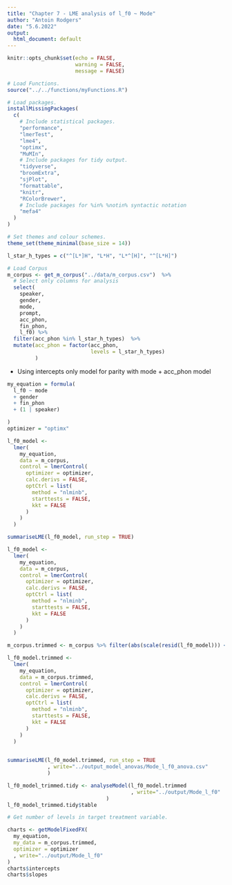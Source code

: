 ```yaml
---
title: "Chapter 7 - LME analysis of l_f0 ~ Mode"
author: "Antoin Rodgers"
date: "5.6.2022"
output:
  html_document: default
---
```


```r
knitr::opts_chunk$set(echo = FALSE,
                      warning = FALSE,
                      message = FALSE)

# Load Functions.
source("../../functions/myFunctions.R") 

# Load packages.
installMissingPackages(
  c(
    # Include statistical packages.
    "performance",
    "lmerTest",
    "lme4",
    "optimx",
    "MuMIn",
    # Include packages for tidy output.
    "tidyverse",
    "broomExtra",
    "sjPlot",
    "formattable",
    "knitr",
    "RColorBrewer",
    # Include packages for %in% %notin% syntactic notation
    "mefa4"
  )
)

# Set themes and colour schemes.
theme_set(theme_minimal(base_size = 14))

```


```r
l_star_h_types = c("^[L*]H", "L*H", "L*^[H]", "^[L*H]")

# Load Corpus
m_corpus <- get_m_corpus("../data/m_corpus.csv")  %>%
  # Select only columns for analysis
  select(
    speaker,
    gender,
    mode,
    prompt,
    acc_phon,
    fin_phon,
    l_f0) %>% 
  filter(acc_phon %in% l_star_h_types)  %>% 
  mutate(acc_phon = factor(acc_phon,
                           levels = l_star_h_types)
         )
```

- Using intercepts only model for parity with mode + acc_phon model 

```r
my_equation = formula(
  l_f0 ~ mode
  + gender
  + fin_phon
  + (1 | speaker)

)
optimizer = "optimx"
```


```r
l_f0_model <-
  lmer(
    my_equation,
    data = m_corpus,
    control = lmerControl(
      optimizer = optimizer,
      calc.derivs = FALSE,
      optCtrl = list(
        method = "nlminb",
        starttests = FALSE,
        kkt = FALSE
      )
    )
  )

summariseLME(l_f0_model, run_step = TRUE)
```


```r
l_f0_model <-
  lmer(
    my_equation,
    data = m_corpus,
    control = lmerControl(
      optimizer = optimizer,
      calc.derivs = FALSE,
      optCtrl = list(
        method = "nlminb",
        starttests = FALSE,
        kkt = FALSE
      )
    )
  )

m_corpus.trimmed <- m_corpus %>% filter(abs(scale(resid(l_f0_model))) <= 3)

l_f0_model.trimmed <-
  lmer(
    my_equation,
    data = m_corpus.trimmed,
    control = lmerControl(
      optimizer = optimizer,
      calc.derivs = FALSE,
      optCtrl = list(
        method = "nlminb",
        starttests = FALSE,
        kkt = FALSE
      )
    )
  )

    
summariseLME(l_f0_model.trimmed, run_step = TRUE
             , write="../output_model_anovas/Mode_l_f0_anova.csv"
             )
```


```r

l_f0_model_trimmed.tidy <- analyseModel(l_f0_model.trimmed
                                        , write="../output/Mode_l_f0"
                                )
l_f0_model_trimmed.tidy$table
```

```r
# Get number of levels in target treatment variable.

charts <- getModelFixedFX(
  my_equation,
  my_data = m_corpus.trimmed,
  optimizer = optimizer
  , write="../output/Mode_l_f0"
)
charts$intercepts
charts$slopes
```
